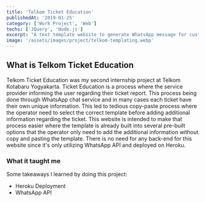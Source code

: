 ```yaml
---
title: 'Telkom Ticket Education'
publishedAt: '2019-01-25'
category: ['Work Project', 'Web']
techs: ['JQuery', 'Node.js']
excerpt: "A text template website to generate WhatsApp message for customer ticket's notification."
image: '/assets/images/project/telkom-templating.webp'
---
```


## What is Telkom Ticket Education

Telkom Ticket Education was my second internship project at Telkom Kotabaru Yogyakarta.
Ticket Education is a process where the service provider informing the user regarding their ticket report.
This process being done through WhatsApp chat service and in many cases each ticket have their own unique information.
This led to tedious copy-paste process where the operator need to select the correct template before adding additional information regarding the ticket.
This website is intended to make that process easier where the template is already built into several pre-built options that the operator only need
to add the additional information without copy and pasting the template.
There is no need for any back-end for this website since it's only utilizing WhatsApp API and deployed on Heroku.

### What it taught me

Some takeaways I learned by doing this project:

- Heroku Deployment
- WhatsApp API
